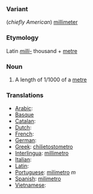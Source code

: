 ===Variant===
(''chiefly American'') [[millimeter]]
===Etymology===
Latin ''[[milli-]]'' thousand + [[metre]]
===Noun===
#A length of 1/1000 of a [[metre]]
===Translations===

*[[Arabic]]:
*[[Basque]]
*[[Catalan]]:
*[[Dutch]]:
*[[French]]:
*[[German]]:
*[[Greek]]: [[chilietostometro]]
*[[Interlingua]]: [[millimetro]]
*[[Italian]]:
*[[Latin]]:
*[[Portuguese]]: [[milímetro]] ''m''
*[[Spanish]]: [[milimetro]]
*[[Vietnamese]]: